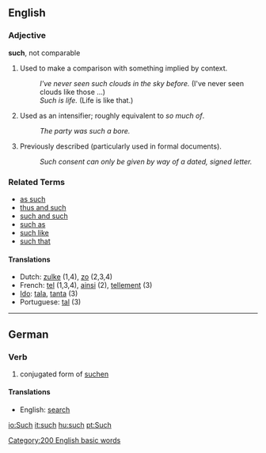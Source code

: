 ==English==

===Adjective===
'''such''', not comparable
# Used to make a comparison with something implied by context.
#: ''I've never seen such clouds in the sky before.'' (I've never seen clouds like those ...)
#: ''Such is life.'' (Life is like that.)
# Used as an intensifier; roughly equivalent to ''so much of''.
#: ''The party was such a bore.''
# Previously described (particularly used in formal documents).
#: ''Such consent can only be given by way of a dated, signed letter.''

===Related Terms===
*[[as such]]
*[[thus and such]]
*[[such and such]]
*[[such as]]
*[[such like]]
*[[such that]]


====Translations====
*Dutch: [[zulke]] (1,4), [[zo]] (2,3,4)
*French: [[tel]] (1,3,4), [[ainsi]] (2), [[tellement]] (3)
*[[Ido]]: [[tala]], [[tanta]] (3)
*Portuguese: [[tal]] (3)

----
==German==
===Verb===

# conjugated form of [[suchen]]

====Translations====
*English: [[search]]

[[Category:200 English basic words]]

[[io:Such]]
[[it:such]]
[[hu:such]]
[[pt:Such]]